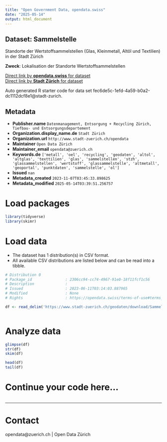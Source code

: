 ```yaml
---
title: "Open Government Data, opendata.swiss"
date: "2025-05-14"
output: html_document
---
```


## Dataset: Sammelstelle

Standorte der Wertstoffsammelstellen (Glas, Kleinmetall, Altöl und Textilien) in der Stadt Zürich

**Zweck**: Lokalisation der Standorte Wertstoffsammelstellen

[Direct link by **opendata.swiss** for dataset](https://opendata.swiss/de/dataset/sammelstelle1)<br>
[Direct link by **Stadt Zürich** for dataset](https://data.stadt-zuerich.ch/dataset/geo_sammelstelle)

Auto generated R starter code for data set fec6de5c-1efd-4a59-b0a2-dc1112dcf8e1@stadt-zurich.

## Metadata

- **Publisher.name** `Datenmanagement, Entsorgung + Recycling Zürich, Tiefbau- und Entsorgungsdepartement`
- **Organization.display_name.de** `Stadt Zürich`
- **Organization.url** `http://www.stadt-zuerich.ch/opendata`
- **Maintainer** `Open Data Zürich`
- **Maintainer_email** `opendata@zuerich.ch`
- **Keywords.de** `['metall', 'oel', 'recycling', 'geodaten', 'altol', 'altglas', 'texttilien', 'glas', 'sammelstellen', 'stzh', 'glassammelstellen', 'wertstoff', 'glassammelstelle', 'altmetall', 'geoportal', 'punktdaten', 'sammelstelle', 'ol']`
- **Issued** `nan`
- **Metadata_created** `2023-11-07T03:45:33.898625`
- **Metadata_modified** `2025-05-14T03:39:51.256757`


# Load packages

```r

library(tidyverse)
library(skimr)

```

# Load data

-   The dataset has 1 distribution(s) in CSV format.
-   All available CSV distributions are listed below and can be read into a tibble.

```r

# Distribution 0
# Package_id               : 2306cc94-cc74-4967-91e0-18f11fcf1c56
# Description              : 
# Issued                   : 2023-06-11T03:14:03.887965
# Modified                 : None
# Rights                   : https://opendata.swiss/terms-of-use#terms_open

df <- read_delim('https://www.stadt-zuerich.ch/geodaten/download/Sammelstelle?format=10008')



```

# Analyze data

```r

glimpse(df)
str(df)
skim(df)

head(df)
tail(df)

```

# Continue your code here...

```r

```

------------------------------------------------------------------------

# Contact

opendata@zuerich.ch | Open Data Zürich
